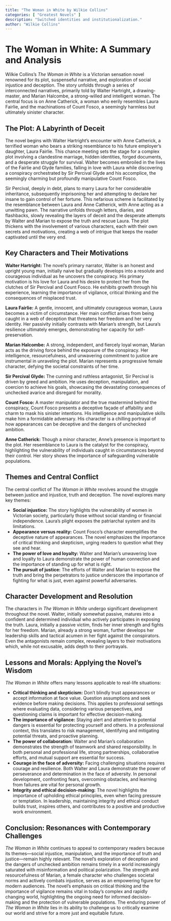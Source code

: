 ```yaml
---
title: "The Woman in White by Wilkie Collins"
categories: [ "Greatest Novels" ]
description: "Switched identities and institutionalization."
author: "Wilkie Collins"
---
```

# The Woman in White: A Summary and Analysis

Wilkie Collins's *The Woman in White* is a Victorian sensation novel renowned for its plot, suspenseful narrative, and exploration of social injustice and deception. The story unfolds through a series of interconnected narratives, primarily told by Walter Hartright, a drawing-master, and Marian Halcombe, a strong-willed and intelligent woman. The central focus is on Anne Catherick, a woman who eerily resembles Laura Fairlie, and the machinations of Count Fosco, a seemingly harmless but ultimately sinister character.

## The Plot: A Labyrinth of Deceit

The novel begins with Walter Hartright's encounter with Anne Catherick, a terrified woman who bears a striking resemblance to his future employer's daughter, Laura Fairlie.  This chance meeting sets the stage for a complex plot involving a clandestine marriage, hidden identities, forged documents, and a desperate struggle for survival.  Walter becomes embroiled in the lives of the Fairlie and Glyde families, falling in love with Laura while discovering a conspiracy orchestrated by Sir Percival Glyde and his accomplice, the seemingly charming but profoundly manipulative Count Fosco.

Sir Percival, deeply in debt, plans to marry Laura for her considerable inheritance, subsequently imprisoning her and attempting to declare her insane to gain control of her fortune.  This nefarious scheme is facilitated by the resemblance between Laura and Anne Catherick, with Anne acting as a unwitting pawn.  The narrative unfolds through letters, diaries, and flashbacks, slowly revealing the layers of deceit and the desperate attempts by Walter and Marian to expose the truth and rescue Laura.  The plot thickens with the involvement of various characters, each with their own secrets and motivations, creating a web of intrigue that keeps the reader captivated until the very end.

## Key Characters and Their Motivations

**Walter Hartright:** The novel's primary narrator, Walter is an honest and upright young man, initially naive but gradually develops into a resolute and courageous individual as he uncovers the conspiracy.  His primary motivation is his love for Laura and his desire to protect her from the clutches of Sir Percival and Count Fosco.  He exhibits growth through his experience, learning the importance of vigilance, critical thinking and the consequences of misplaced trust.

**Laura Fairlie:**  A gentle, innocent, and ultimately courageous woman, Laura becomes a victim of circumstance. Her main conflict arises from being caught in a web of deception that threatens her freedom and her very identity.  Her passivity initially contrasts with Marian's strength, but Laura's resilience ultimately emerges, demonstrating her capacity for self-preservation.

**Marian Halcombe:**  A strong, independent, and fiercely loyal woman, Marian acts as the driving force behind the exposure of the conspiracy.  Her intelligence, resourcefulness, and unwavering commitment to justice are instrumental in unraveling the plot. Marian represents a progressive female character, defying the societal constraints of her time.

**Sir Percival Glyde:** The cunning and ruthless antagonist, Sir Percival is driven by greed and ambition. He uses deception, manipulation, and coercion to achieve his goals, showcasing the devastating consequences of unchecked avarice and disregard for morality.

**Count Fosco:**  A master manipulator and the true mastermind behind the conspiracy, Count Fosco presents a deceptive façade of affability and charm to mask his sinister intentions. His intelligence and manipulative skills make him a formidable adversary. His character is a chilling portrayal of how appearances can be deceptive and the dangers of unchecked ambition.

**Anne Catherick:** Though a minor character, Anne's presence is important to the plot. Her resemblance to Laura is the catalyst for the conspiracy, highlighting the vulnerability of individuals caught in circumstances beyond their control. Her story shows the importance of safeguarding vulnerable populations.

## Themes and Central Conflict

The central conflict of *The Woman in White* revolves around the struggle between justice and injustice, truth and deception.  The novel explores many key themes:

* **Social injustice:** The story highlights the vulnerability of women in Victorian society, particularly those without social standing or financial independence. Laura's plight exposes the patriarchal system and its limitations.
* **Appearance versus reality:**  Count Fosco's character exemplifies the deceptive nature of appearances.  The novel emphasizes the importance of critical thinking and skepticism, urging readers to question what they see and hear.
* **The power of love and loyalty:** Walter and Marian's unwavering love and loyalty to Laura demonstrate the power of human connection and the importance of standing up for what is right.
* **The pursuit of justice:** The efforts of Walter and Marian to expose the truth and bring the perpetrators to justice underscore the importance of fighting for what is just, even against powerful adversaries.

## Character Development and Resolution

The characters in *The Woman in White* undergo significant development throughout the novel.  Walter, initially somewhat passive, matures into a confident and determined individual who actively participates in exposing the truth. Laura, initially a passive victim, finds her inner strength and fights for her freedom.  Marian, already a strong woman, further develops her leadership skills and tactical acumen in her fight against the conspirators.  Even the antagonists remain complex, revealing layers to their motivations which, while not excusable, adds depth to their portrayals.


## Lessons and Morals: Applying the Novel's Wisdom

*The Woman in White* offers many lessons applicable to real-life situations:

* **Critical thinking and skepticism:** Don't blindly trust appearances or accept information at face value. Question assumptions and seek evidence before making decisions. This applies to professional settings where evaluating data, considering various perspectives, and questioning claims is important for effective decision-making.
* **The importance of vigilance:** Staying alert and attentive to potential dangers is essential for protecting yourself and others.  In a professional context, this translates to risk management, identifying and mitigating potential threats, and proactive planning.
* **The power of collaboration:**  Walter and Marian's collaboration demonstrates the strength of teamwork and shared responsibility. In both personal and professional life, strong partnerships, collaborative efforts, and mutual support are essential for success.
* **Courage in the face of adversity:** Facing challenging situations requires courage and resilience.  Both Walter and Laura demonstrate the power of perseverance and determination in the face of adversity.  In personal development, confronting fears, overcoming obstacles, and learning from failures are vital for personal growth.
* **Integrity and ethical decision-making:** The novel highlights the importance of upholding ethical principles, even when facing pressure or temptation.  In leadership, maintaining integrity and ethical conduct builds trust, inspires others, and contributes to a positive and productive work environment.

## Conclusion: Resonances with Contemporary Challenges

*The Woman in White* continues to appeal to contemporary readers because its themes—social injustice, manipulation, and the importance of truth and justice—remain highly relevant. The novel's exploration of deception and the dangers of unchecked ambition remains timely in a world increasingly saturated with misinformation and political polarization. The strength and resourcefulness of Marian, a female character who challenges societal norms and actively combats injustice, serves as an empowering figure for modern audiences.  The novel's emphasis on critical thinking and the importance of vigilance remains vital in today's complex and rapidly changing world, highlighting the ongoing need for informed decision-making and the protection of vulnerable populations.  The enduring power of *The Woman in White* lies in its ability to challenge us to critically examine our world and strive for a more just and equitable future.

